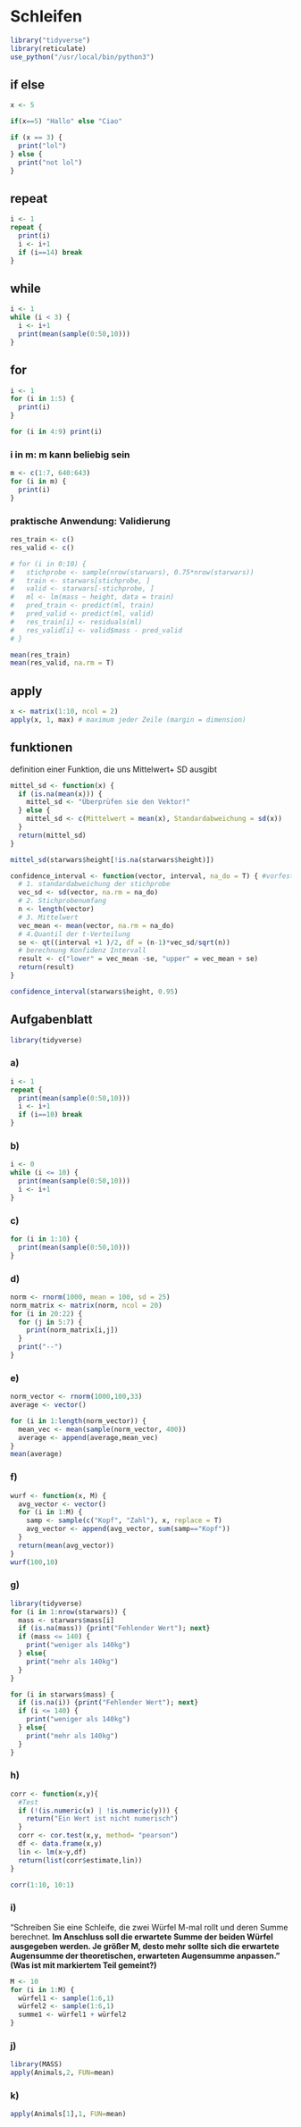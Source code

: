 # Schleifen

```r
library("tidyverse")
library(reticulate)
use_python("/usr/local/bin/python3")
```


## if else

```r
x <- 5

if(x==5) "Hallo" else "Ciao"

if (x == 3) {
  print("lol")
} else {
  print("not lol")
}
```

## repeat

```r
i <- 1
repeat {
  print(i)
  i <- i+1
  if (i==14) break
}
```

## while

```r
i <- 1
while (i < 3) {
  i <- i+1 
  print(mean(sample(0:50,10)))
}
```

## for

```r
i <- 1
for (i in 1:5) {
  print(i)
}

for (i in 4:9) print(i)
```

### i in m: m kann beliebig sein

```r
m <- c(1:7, 640:643)
for (i in m) {
  print(i)
}
```


### praktische Anwendung: Validierung

```r
res_train <- c()
res_valid <- c()

# for (i in 0:10) {
#   stichprobe <- sample(nrow(starwars), 0.75*nrow(starwars))
#   train <- starwars[stichprobe, ]
#   valid <- starwars[-stichprobe, ]
#   ml <- lm(mass ~ height, data = train)
#   pred_train <- predict(ml, train)
#   pred_valid <- predict(ml, valid)
#   res_train[i] <- residuals(ml)
#   res_valid[i] <- valid$mass - pred_valid
# }

mean(res_train) 
mean(res_valid, na.rm = T)
```

## apply

```r
x <- matrix(1:10, ncol = 2)
apply(x, 1, max) # maximum jeder Zeile (margin = dimension)
```

## funktionen
definition einer Funktion, die uns Mittelwert+ SD ausgibt
```r
mittel_sd <- function(x) {
  if (is.na(mean(x))) {
    mittel_sd <- "Überprüfen sie den Vektor!"
  } else {
    mittel_sd <- c(Mittelwert = mean(x), Standardabweichung = sd(x))
  }
  return(mittel_sd)
}

mittel_sd(starwars$height[!is.na(starwars$height)])
```


```r
confidence_interval <- function(vector, interval, na_do = T) { #vorfestgelegter Wert für na_do
  # 1. standardabweichung der stichprobe
  vec_sd <- sd(vector, na.rm = na_do)
  # 2. Stichprobenumfang
  n <- length(vector)
  # 3. Mittelwert
  vec_mean <- mean(vector, na.rm = na_do)
  # 4.Quantil der t-Verteilung
  se <- qt((interval +1 )/2, df = (n-1)*vec_sd/sqrt(n))
  # berechnung Konfidenz Intervall
  result <- c("lower" = vec_mean -se, "upper" = vec_mean + se)
  return(result)
}

confidence_interval(starwars$height, 0.95)
```


## Aufgabenblatt

```r
library(tidyverse)
```

### a)
```r
i <- 1
repeat {
  print(mean(sample(0:50,10)))
  i <- i+1
  if (i==10) break
}
```

### b)
```r
i <- 0
while (i <= 10) {
  print(mean(sample(0:50,10)))
  i <- i+1
}
```

### c)
```r
for (i in 1:10) {
  print(mean(sample(0:50,10)))
}
```

### d)
```r
norm <- rnorm(1000, mean = 100, sd = 25)
norm_matrix <- matrix(norm, ncol = 20)
for (i in 20:22) {
  for (j in 5:7) {
    print(norm_matrix[i,j])
  }
  print("--")
}
```

### e)
```r
norm_vector <- rnorm(1000,100,33)
average <- vector()

for (i in 1:length(norm_vector)) {
  mean_vec <- mean(sample(norm_vector, 400))
  average <- append(average,mean_vec)
}
mean(average)
```

### f)
```r
wurf <- function(x, M) {
  avg_vector <- vector()
  for (i in 1:M) {
    samp <- sample(c("Kopf", "Zahl"), x, replace = T)
    avg_vector <- append(avg_vector, sum(samp=="Kopf"))
  }
  return(mean(avg_vector))
}
wurf(100,10)
```

### g)
```r
library(tidyverse)
for (i in 1:nrow(starwars)) {
  mass <- starwars$mass[i]
  if (is.na(mass)) {print("Fehlender Wert"); next}
  if (mass <= 140) {
    print("weniger als 140kg")
  } else{
    print("mehr als 140kg")
  }
}

for (i in starwars$mass) {
  if (is.na(i)) {print("Fehlender Wert"); next}
  if (i <= 140) {
    print("weniger als 140kg")
  } else{
    print("mehr als 140kg")
  }
}
```


### h)
```r
corr <- function(x,y){
  #Test
  if (!(is.numeric(x) | !is.numeric(y))) {
    return("Ein Wert ist nicht numerisch")
  }
  corr <- cor.test(x,y, method= "pearson")
  df <- data.frame(x,y)
  lin <- lm(x~y,df)
  return(list(corr$estimate,lin))
}

corr(1:10, 10:1)
```


### i)
"Schreiben Sie eine Schleife, die zwei Würfel M-mal rollt und deren Summe berechnet. **Im Anschluss soll die erwartete Summe der beiden Würfel ausgegeben werden. Je größer M, desto mehr sollte sich die erwartete Augensumme der theoretischen, erwarteten Augensumme anpassen." (Was ist mit markiertem Teil gemeint?)**

```r
M <- 10
for (i in 1:M) {
  würfel1 <- sample(1:6,1)
  würfel2 <- sample(1:6,1)
  summe1 <- würfel1 + würfel2
}
```

### j)
```r
library(MASS)
apply(Animals,2, FUN=mean)
```

### k)
```r
apply(Animals[1],1, FUN=mean)
```

